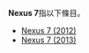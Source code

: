 '''Nexus 7'''指以下條目。
* [[Nexus_7_(2012)|Nexus 7 (2012)]]
* [[Nexus_7_(2013)|Nexus 7 (2013)]]

{{disambig|Cat=非中文名稱消歧義}}